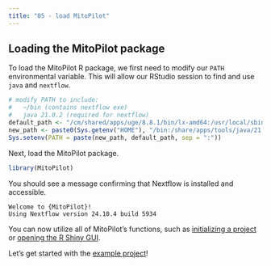 ```yaml
---
title: "05 - load MitoPilot"
---
```


## Loading the MitoPilot package

To load the MitoPilot R package, we first need to modify our `PATH` environmental variable. This will allow our RStudio session to find and use `java` and `nextflow`.

```r
# modify PATH to include:
#   ~/bin (contains nextflow exe)
#   java 21.0.2 (required for nextflow)
default_path <- "/cm/shared/apps/uge/8.8.1/bin/lx-amd64:/usr/local/sbin:/usr/local/bin:/usr/sbin:/usr/bin:/usr/lib/rstudio-server/bin/quarto/bin:/usr/lib/rstudio-server/bin/postback"
new_path <- paste0(Sys.getenv("HOME"), "/bin:/share/apps/tools/java/21.0.2/bin")
Sys.setenv(PATH = paste(new_path, default_path, sep = ":"))
```

Next, load the MitoPilot package. 
```r
library(MitoPilot)
```

You should see a message confirming that Nextflow is installed and accessible.
```
Welcome to {MitoPilot}!
Using Nextflow version 24.10.4 build 5934
```

You can now utilize all of MitoPilot's functions, such as [initializing a project](https://smithsonian.github.io/MitoPilot/#initializing-a-project) or [opening the R Shiny GUI](https://smithsonian.github.io/MitoPilot/#running-the-pipeline). 

Let's get started with the [example project](/qmd/example_project/01_init.qmd)!
